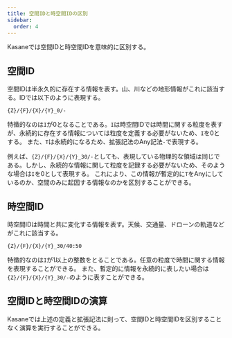 ---
title: 空間IDと時空間IDの区別
sidebar:
  order: 4
---


Kasaneでは空間IDと時空間IDを意味的に区別する。

## 空間ID

空間IDは半永久的に存在する情報を表す。山、川などの地形情報がこれに該当する。IDでは以下のように表現する。

```
{Z}/{F}/{X}/{Y}_0/-
```

特徴的なのは`I`が0となることである。`I`は時空間IDでは時間に関する粒度を表すが、永続的に存在する情報については粒度を定義する必要がないため、`I`を0とする。
また、`T`は永続的になるため、拡張記法のAny記法`-`で表現する。

例えば、`{Z}/{F}/{X}/{Y}_30/-`としても、表現している物理的な領域は同じである。しかし、永続的な情報に関して粒度を記録する必要がないため、そのような場合は`I`を0として表現する。
これにより、この情報が暫定的に`T`をAnyにしているのか、空間のみに起因する情報なのかを区別することができる。

## 時空間ID

時空間IDは時間と共に変化する情報を表す。天候、交通量、ドローンの軌道などがこれに該当する。

```
{Z}/{F}/{X}/{Y}_30/40:50
```

特徴的なのは`I`が1以上の整数をとることである。任意の粒度で時間に関する情報を表現することができる。
また、暫定的に情報を永続的に表したい場合は`{Z}/{F}/{X}/{Y}_30/-`のように表すことができる。

## 空間IDと時空間IDの演算

Kasaneでは上述の定義と拡張記法に則って、空間IDと時空間IDを区別することなく演算を実行することができる。